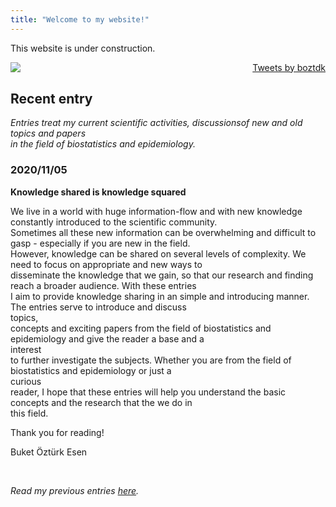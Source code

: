 ```yaml
---
title: "Welcome to my website!"
---
```

This website is under construction.




<div style="float: right">
  <a class="twitter-timeline" data-width="200"  data-height="800" href="https://twitter.com/boztdk?ref_src=twsrc%5Etfw">Tweets by boztdk</a> <script 
async src="https://platform.twitter.com/widgets.js" charset="utf-8"></script>
</div>





<img style="float: left;" src="cartoon.png">



<div style="float: left">



# Recent entry

*Entries treat my current scientific activities, discussionsof new and old topics and papers*   
*in the field of biostatistics and epidemiology.*


### 2020/11/05

**Knowledge shared is knowledge squared**


We live in a world with huge information-flow and with new knowledge constantly introduced to the scientific community.    
Sometimes all these new information can be overwhelming and difficult to gasp - especially if you are new in the field.   
However, knowledge can be shared on several levels of complexity. We need to focus on appropriate and new ways to   
disseminate the knowledge that we gain, so that our research and finding reach a broader audience. With these entries   
I aim to provide knowledge sharing in an simple and introducing manner. The entries serve to introduce and discuss   
topics,   
concepts and exciting papers from the field of biostatistics and epidemiology and give the reader a base and a   
interest   
to further investigate the subjects. Whether you are from the field of biostatistics and epidemiology or just a  
curious   
reader, I hope that these entries will help you understand the basic concepts and the research that the we do in    
this field.



Thank you for reading!

Buket &#214;zt&#252;rk Esen

<p>&nbsp;</p>

*Read my previous entries <a href="entries.html" target="_blank">here</a>.*

</div>












